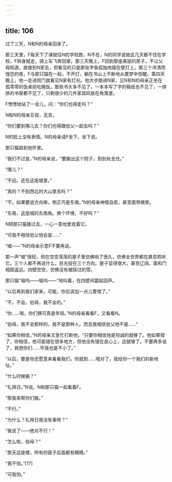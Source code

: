 ```yaml
---
---
---
```

title: 106
---



过了三天，N和N的母亲回来了。

那三天里，F每天下了课就往N的学校跑，N不在，N的同学说她这几天都不住在学校，F转身就走，骑上车飞奔回家。那三天晚上，F回到那座美丽的房子，不让父母知道，直接到N家去，但看见的只是那张字条孤独地插在壁灯上。那三个冷清而惶恐的夜，F与那只猫在一起，不开灯，躺在书山上不断地从噩梦中惊醒。第四天晚上，他一走进院门就看见N家有灯光。他大步跑进N家，见N和N的母亲正坐在孤零零的饭桌前吃晚饭。那些书大多不见了，一本本写了字的稿纸也不见了，一排排的书架都不见了，只剩很少的几件家具码放在角落里。

F愣愣地站了一会儿，问：“你们也得走吗？”

N和N的母亲互视，无言。

“你们要到哪儿去？你们也得跟伯父一起去吗？”

N的脸上没有表情。N的母亲请F坐下，坐下说。

那只猫跳到他怀里。

“我们不过是，”N的母亲说，“要搬出这个院子，到别处去住。”

“哪儿？”

“不远。还在这座城里。”

“真的？不到西北的大山里去吗？”

“不。如果要说方向嘛，倒正巧是东南。”N的母亲神情自若，甚至面带微笑。

“东南，这座城的东南角。换个环境，不好吗？”

N把那只猫接过去，一心一意地爱抚着它。

“可我不相信伯父他会是……”

“嘘——”N的母亲示意F不要再说。

那一声“嘘”很轻，但在空空荡荡的屋子里仿佛响了很久，仿佛全世界都在屏息聆听它。三个人都不再说什么，目光投在三个方向。屋子显得很大，甚至辽阔，窗和门相距遥远。四壁空空，仿佛没有被踩过的雪。

那只猫“喵呜——喵呜——”地叫着，在四壁间震起回声。

“以后再到我们家来，可能，你应该加一点儿警惕了。”

“不，不会。伯母，我不会的。”

“你……唉，你们俩可真是年轻。”N的母亲看看F，又看看N。

“伯母，我不会那样的，我不是那种人。而且我相信伯父他不是……”

“如果你相信，”N的母亲又急忙打断他，“只要你相信他是坦诚的就够了。他如果错了，你相信，他可能错在很多地方，但他没有错在良心上，这就够了。不要再多说了，我想你们……毕竟也是不小了。”

“以后，要是你还愿意来看看我们，你就到……哦对了，我给你一个我们的新地址。”

“什么时候搬？”

“礼拜日。”N说。N和那只猫一起看着F。

“那我来帮你们搬。”

“不行。”

“为什么？礼拜日我没有事呀？”

“我说了——绝对不行！”

“怎么啦，伯母？”

“那天这座楼，所有的窗子后面都有眼睛。”

“我不怕。”[17]

“可我怕。”